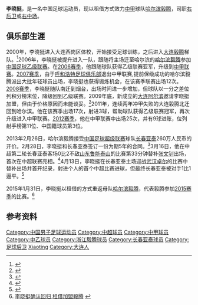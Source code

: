 {{noteta|G1=足球}}{{infobox Football biography
| playername= 李晓挺
| image =
| fullname = 李晓挺
| dateofbirth = {{Birth date and age|1989|1|3}}
| cityofbirth = [[辽宁省|辽宁省]][[大连市|大连市]][[西岗区|西岗区]]
| countryofbirth = [[中国|中国]]
| currentclub = [[哈尔滨毅腾|哈尔滨毅腾]]（租借）
| clubnumber = 
| height = {{height|m=1.82}}
| position = [[后卫_(足球)|后卫]]，[[中场|中场]]
| youthyears1 = 
| youthclubs1 = [[哈尔滨毅腾足球俱乐部|大连毅腾]]
| years1 = 2006-2012
| clubs1 = [[哈尔滨毅腾足球俱乐部|哈尔滨毅腾]]
| caps1 =  
| goals1 = 15
| years2 =2013-
| clubs2 = [[长春亚泰足球俱乐部|长春亚泰]]
| caps2 = 38
| goals2 = 1
| years3 =2015
| clubs3 = → [[哈尔滨毅腾|哈尔滨毅腾]] (租借)
| caps3 = 24
| goals3 = 4
| years4 =2016-
| clubs4 = → [[深圳人人足球俱乐部|深圳人人]] (租借)
| caps4 = 0
| goals4 = 0
|      nationalyears1 = 2007
|       nationalteam1 = [[中国国青队|中国国青队]]
|       nationalcaps1 = 
|      nationalgoals1 = 
| pcupdate = 2016年7月25日
| ntupdate = 
}}
'''李晓挺'''{{BD|1989年|1月3日|||Li, Xiaoting}}，是一名中国足球运动员，现以租借方式效力[[中甲|中甲]]球队[[哈尔滨毅腾|哈尔滨毅腾]]，司职[[后卫_(足球)|右后卫]]或[[中场|右中场]]。

==俱乐部生涯==
2000年，李晓挺进入大连西岗区体校，开始接受足球训练，之后进入[[哈尔滨毅腾足球俱乐部|大连毅腾]]梯队。<ref>{{Cite web |url=http://sports.sohu.com/20120817/n350906895.shtml |title=核动力皮划艇青年幸福生活 李晓挺畅聊爱情未来 |access-date=2013-07-31 |archive-date=2016-03-04 |archive-url=https://web.archive.org/web/20160304121755/http://sports.sohu.com/20120817/n350906895.shtml |dead-url=no }}</ref>2006年，李晓挺被提升进入一队，跟随将主场迁至哈尔滨的[[哈尔滨毅腾|哈尔滨毅腾]]参加[[中国足球乙级联赛|中国足球乙级联赛]]。在[[2006年中国足球乙级联赛|2006赛季]]，他跟随球队获得乙级联赛亚军，升级到[[中甲联赛|中甲联赛]]。[[2007年中国足球甲级联赛|2007赛季]]，由于[[呼和浩特足球俱乐部|呼和浩特足球俱乐部]]退出中甲联赛,提前保级成功的哈尔滨毅腾派出大批年轻球员出场，李晓挺也获得锻炼机会，在该赛季联赛出场12次。[[2008年中国足球甲级联赛|2008赛季]]，李晓挺随队南迁到烟台，出场时间进一步增加，但球队以一分之差位列积分榜末位，降级回到乙级联赛。2009年底，新成立的[[大连阿尔滨足球俱乐部|大连阿尔滨]]邀请李晓挺加盟，但由于价格原因而未能谈妥。<ref>{{Cite web |url=http://sports.sina.com.cn/j/2013-02-28/01476440289.shtml |title=毅腾右路尖刀压哨加盟长春亚泰 阿尔滨曾邀其加盟 |access-date=2013-07-31 |archive-date=2016-03-04 |archive-url=https://web.archive.org/web/20160304061619/http://sports.sina.com.cn/j/2013-02-28/01476440289.shtml |dead-url=no }}</ref>2011年，连续两年冲甲失败的大连毅腾北迁回到哈尔滨。他在该赛季出场17次，射进3球，帮助球队获得乙级联赛冠军，再次升级进入中甲联赛。[[2012年中国足球甲级联赛|2012赛季]]，他在中甲联赛中出场25次，并有9球进账，位列射手榜第11位、中国籍球员第3位。

2013年2月26日，哈尔滨毅腾接受[[中国足球超级联赛|中国足球超级联赛]]球队[[长春亚泰足球俱乐部|长春亚泰]]260万人民币的开价。2月28日，李晓挺和长春亚泰签订一份为期5年的合同。<ref>{{Cite web |url=http://sports.sina.com.cn/j/2013-03-01/02076442037.shtml |title=李晓挺获亚泰5年长约 曾受阻转会费李树斌亲自激活 |access-date=2013-07-31 |archive-date=2016-03-03 |archive-url=https://web.archive.org/web/20160303221143/http://sports.sina.com.cn/j/2013-03-01/02076442037.shtml |dead-url=no }}</ref>3月16日，他在中超第二轮长春亚泰客场0比2不敌[[山东鲁能泰山足球俱乐部|山东鲁能泰山]]的比赛第33分钟替补[[张文钊|张文钊]]出场，首次在中超联赛亮相。<ref>{{Cite web |url=http://sports.qq.com/a/20130316/000660.htm |title=5分钟丢2球致客场仍逢鲁不胜 宋振瑜首秀演砸 |access-date=2013-07-31 |archive-date=2015-05-26 |archive-url=https://web.archive.org/web/20150526114018/http://sports.qq.com/a/20130316/000660.htm |dead-url=no }}</ref>4月13日，李晓挺在长春亚泰主场迎战[[武汉卓尔职业足球俱乐部|武汉卓尔]]的比赛中替补出场并首开纪录，射进个人的首个中超比赛进球，但最终长春亚泰被对手1比1逼平。<ref>{{Cite web |url=http://sports.sohu.com/20130414/n372623575.shtml |title=李晓挺打进加盟亚泰后首球 魔鬼赛程首胜何时到 |access-date=2013-07-31 |archive-date=2015-05-26 |archive-url=https://web.archive.org/web/20150526113647/http://sports.sohu.com/20130414/n372623575.shtml |dead-url=no }}</ref>

2015年1月31日，李晓挺以租借的方式重返母队[[哈尔滨毅腾|哈尔滨毅腾]]，代表毅腾参加[[2015年中国足球甲级联赛|2015赛季]]的比赛。<ref>[http://www.yitengfc.com/news/Shownews.aspx?id=320 李晓挺确认回归 租借加盟毅腾] {{webarchive|url=https://web.archive.org/web/20150207034431/http://www.yitengfc.com/news/Shownews.aspx?id=320 |date=2015-02-07 }}</ref>

==参考资料==
{{reflist}}

{{2011年中乙分类名单毅腾}}
{{2012年中甲分类名单毅腾}}
{{2013年中超分类名单长春}}
{{2014年中超分类名单长春}}
{{2015年中甲分类名单哈尔滨}}
{{2016年中乙分类名单深圳人人}}
{{2017年中乙分类名单黑龙江}}
{{2018年中乙分类名单四川隆发}}

{{DEFAULTSORT:Li, Xiaoting}}
[[Category:中国男子足球运动员|Category:中国男子足球运动员]]
[[Category:中超球员|Category:中超球员]]
[[Category:中甲球员|Category:中甲球员]]
[[Category:中乙球员|Category:中乙球员]]
[[Category:浙江毅腾球员|Category:浙江毅腾球员]]
[[Category:长春亚泰球员|Category:长春亚泰球员]]
[[Category:足球后卫|Category:足球后卫]]
[[Category:李姓|Xiaoting]]
[[Category:大连人|Category:大连人]]